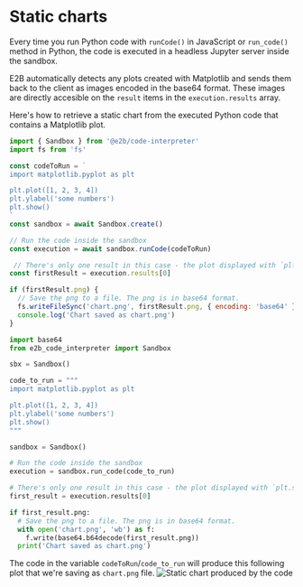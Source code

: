 
# Static charts

Every time you run Python code with `runCode()` in JavaScript or `run_code()` method in Python, the code is executed in a headless Jupyter server inside the sandbox.

E2B automatically detects any plots created with Matplotlib and sends them back to the client as images encoded in the base64 format.
These images are directly accesible on the `result` items in the `execution.results` array.

Here's how to retrieve a static chart from the executed Python code that contains a Matplotlib plot.
<CodeGroup>
```js
import { Sandbox } from '@e2b/code-interpreter'
import fs from 'fs'

const codeToRun = `
import matplotlib.pyplot as plt

plt.plot([1, 2, 3, 4])
plt.ylabel('some numbers')
plt.show()
`
const sandbox = await Sandbox.create()

// Run the code inside the sandbox
const execution = await sandbox.runCode(codeToRun)

 // There's only one result in this case - the plot displayed with `plt.show()`
const firstResult = execution.results[0]

if (firstResult.png) {
  // Save the png to a file. The png is in base64 format.
  fs.writeFileSync('chart.png', firstResult.png, { encoding: 'base64' })
  console.log('Chart saved as chart.png')
}
```
```python
import base64
from e2b_code_interpreter import Sandbox

sbx = Sandbox()

code_to_run = """
import matplotlib.pyplot as plt

plt.plot([1, 2, 3, 4])
plt.ylabel('some numbers')
plt.show()
"""

sandbox = Sandbox()

# Run the code inside the sandbox
execution = sandbox.run_code(code_to_run)

# There's only one result in this case - the plot displayed with `plt.show()`
first_result = execution.results[0]

if first_result.png:
  # Save the png to a file. The png is in base64 format.
  with open('chart.png', 'wb') as f:
    f.write(base64.b64decode(first_result.png))
  print('Chart saved as chart.png')
```
</CodeGroup>

The code in the variable `codeToRun`/`code_to_run` will produce this following plot that we're saving as `chart.png` file.
<Image
  src={imgStaticChart}
  className="rounded w-full"
  alt="Static chart produced by the code"
  unoptimized
/>